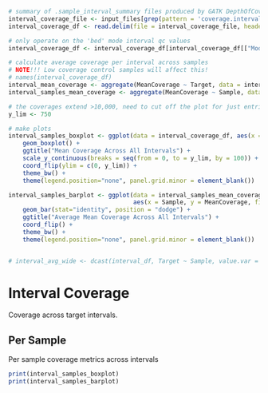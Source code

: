 ```r
# summary of .sample_interval_summary files produced by GATK DepthOfCoverage
interval_coverage_file <- input_files[grep(pattern = 'coverage.intervals.tsv', x = basename(input_files))][1]
interval_coverage_df <- read.delim(file = interval_coverage_file, header = TRUE, sep = '\t', check.names = FALSE)

# only operate on the 'bed' mode interval qc values
interval_coverage_df <- interval_coverage_df[interval_coverage_df[["Mode"]] == 'bed', ]

# calculate average coverage per interval across samples
# NOTE!!! Low coverage control samples will affect this!
# names(interval_coverage_df)
interval_mean_coverage <- aggregate(MeanCoverage ~ Target, data = interval_coverage_df, FUN = mean)
interval_samples_mean_coverage <- aggregate(MeanCoverage ~ Sample, data = interval_coverage_df, FUN = mean)

# the coverages extend >10,000, need to cut off the plot for just entries <1,000
y_lim <- 750

# make plots
interval_samples_boxplot <- ggplot(data = interval_coverage_df, aes(x = Sample, y = MeanCoverage, fill = Sample)) + 
    geom_boxplot() +
    ggtitle("Mean Coverage Across All Intervals") + 
    scale_y_continuous(breaks = seq(from = 0, to = y_lim, by = 100)) + 
    coord_flip(ylim = c(0, y_lim)) + 
    theme_bw() +
    theme(legend.position="none", panel.grid.minor = element_blank())

interval_samples_barplot <- ggplot(data = interval_samples_mean_coverage, 
                                   aes(x = Sample, y = MeanCoverage, fill = Sample)) + 
    geom_bar(stat="identity", position = "dodge") + 
    ggtitle("Average Mean Coverage Across All Intervals") + 
    coord_flip() + 
    theme_bw() +
    theme(legend.position="none", panel.grid.minor = element_blank())


# interval_avg_wide <- dcast(interval_df, Target ~ Sample, value.var = "mean_cvg")
```

# Interval Coverage

Coverage across target intervals. 

## Per Sample 

Per sample coverage metrics across intervals

```r
print(interval_samples_boxplot)
print(interval_samples_barplot)
```
